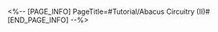 <%-- [PAGE_INFO]
PageTitle=#Tutorial/Abacus Circuitry (II)#
[END_PAGE_INFO] --%>
{{Tutorial
|sort      = 602302
|title     = Abacus Circuitry (II)
|subtitle  = 
|type      = Adventure
|about     = 
|image1    = Tutorial Abacus Circuitry (II) 1.png{{subst:void|<!--$UPLOAD:<<SpriteOutput/TutorialPic/TutorialPage_602302.png>-<Tutorial Abacus Circuitry (II) 1.png>>}}
|text1     = {{Color|h|nobold=1|Fixed modules}} cannot be moved and will cause the nearby {{Color|h|nobold=1|computing modules}} to spring back. Use this trick to adjust the position of {{Color|h|nobold=1|computing modules}}.
}}